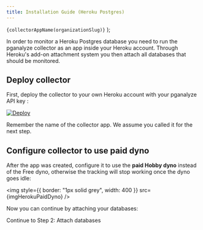 ```yaml
---
title: Installation Guide (Heroku Postgres)
---
```




  <code>{collectorAppName(organizationSlug)}</code>
);

In order to monitor a Heroku Postgres database you need to run the pganalyze
collector as an app inside your Heroku account. Through Heroku's add-on attachment system you then attach all databases that should be monitored.

## Deploy collector

First, deploy the collector to your own Heroku account with your pganalyze API key <APIKey apiKey={props.apiKey} />:

<p>
  <a
    href={`https://heroku.com/deploy?template=https://github.com/pganalyze/collector&env[PGA_API_KEY]=${props.apiKey}`}
    target="_blank"
  >
    <img
      src="https://www.herokucdn.com/deploy/button.svg"
      alt="Deploy"
      style={{ border: "none" }}
    />
  </a>
</p>

Remember the name of the collector app. We assume you called it <CollectorApp organizationSlug={props.organizationSlug} /> for the next step.

## Configure collector to use paid dyno

After the app was created, configure it to use the **paid Hobby dyno** instead of the Free dyno, otherwise the tracking will stop working once the dyno goes idle:

<img
  style={{ border: "1px solid grey", width: 400 }}
  src={imgHerokuPaidDyno}
/>

Now you can continue by attaching your databases:

<Link className="btn btn-success" to="02_attach_databases">
  Continue to Step 2: Attach databases
</Link>

